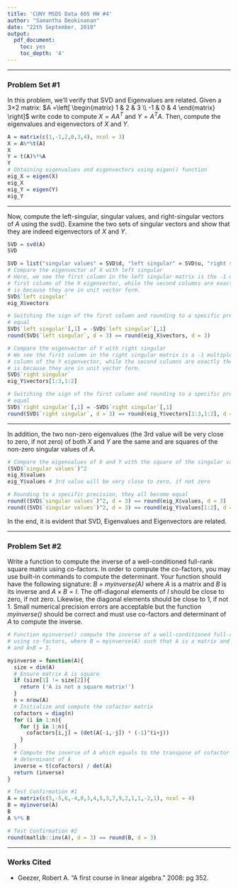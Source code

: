 ---
title: 'CUNY MSDS Data 605 HW #4'
author: "Samantha Deokinanan"
date: "22th September, 2019"
output:
  pdf_document:
    toc: yes
    toc_depth: '4'
---
***

### Problem Set #1
In this problem, we’ll verify that SVD and Eigenvalues are related. Given a 3×2 matrix: $A =\left[ \begin{matrix} 1 & 2 & 3 \\ -1 & 0 & 4 \end{matrix} \right]$ write code to compute $X=A{ A }^{ T }$ and $Y={ A }^{ T }A$. Then, compute the eigenvalues and eigenvectors of $X$ and $Y$.

```{r}
A = matrix(c(1,-1,2,0,3,4), ncol = 3)
X = A%*%t(A)
X
Y = t(A)%*%A
Y
# Obtaining eigenvalues and eigenvectors using eigen() function
eig_X = eigen(X)
eig_X
eig_Y = eigen(Y)
eig_Y
```

***

Now, compute the left-singular, singular values, and right-singular vectors of $A$ using the svd().  Examine the two sets of singular vectors and show that they are indeed eigenvectors of $X$ and $Y$. 

```{r}
SVD = svd(A)
SVD

SVD = list("singular values" = SVD$d, "left singular" = SVD$u, "right singular" = SVD$v)
# Compare the eigenvector of X with left singular 
# Here, we see the first column in the left singular matrix is the -1 multiple of the 
# first column of the X eigenvector, while the second columns are exactly the same, this 
# is because they are in unit vector form.
SVD$`left singular` 
eig_X$vectors

# Switching the sign of the first column and rounding to a specific precision, they become
# equal
SVD$`left singular`[,1] = -SVD$`left singular`[,1]
round(SVD$`left singular`, d = 3) == round(eig_X$vectors, d = 3)

# Compare the eigenvector of Y with right singular 
# We see the first column in the right singular matrix is a -1 multiple of the first 
# column of the Y eigenvector, while the second columns are exactly the same, this 
# is because they are in unit vector form.
SVD$`right singular` 
eig_Y$vectors[1:3,1:2]

# Switching the sign of the first column and rounding to a specific precision, they become
# equal
SVD$`right singular`[,1] = -SVD$`right singular`[,1]
round(SVD$`right singular`, d = 3) == round(eig_Y$vectors[1:3,1:2], d = 3)
```
***

In addition, the two non-zero eigenvalues (the 3rd value will be very close to zero, if not zero) of both $X$ and $Y$ are the same and are squares of the non-zero singular values of $A$.

```{r}
# Compare the eigenvalues of X and Y with the square of the singular values 
(SVD$`singular values`)^2
eig_X$values 
eig_Y$values # 3rd value will be very close to zero, if not zero

# Rounding to a specific precision, they all become equal
round((SVD$`singular values`)^2, d = 3) == round(eig_X$values, d = 3)
round((SVD$`singular values`)^2, d = 3) == round(eig_Y$values[1:2], d = 3)
```

In the end, it is evident that SVD, Eigenvalues and Eigenvectors are related.

***

### Problem Set #2
Write a function to compute the inverse of a well-conditioned full-rank square matrix using co-factors. In order to compute the co-factors, you may use built-in commands to compute the determinant. Your function should have the following signature: *B = myinverse(A)* where $A$ is a matrix and $B$ is its inverse and $A \times B = I$. The off-diagonal elements of $I$ should be close to zero, if not zero. Likewise, the diagonal elements should be close to 1, if not 1. Small numerical precision errors are acceptable but the function *myinverse()* should be correct and must use co-factors and determinant of $A$ to compute the inverse.

```{r}
# Function myinverse() compute the inverse of a well-conditioned full-rank square matrix 
# using co-factors, where B = myinverse(A) such that A is a matrix and B is its inverse
# and A×B = I.

myinverse = function(A){
  size = dim(A)
  # Ensure matrix A is square
  if (size[1] != size[2]){
    return ('A is not a square matrix!')
  }
  n = nrow(A)
  # Initialize and compute the cofactor matrix
  cofactors = diag(n)
  for (i in 1:n){
    for (j in 1:n){
      cofactors[i,j] = (det(A[-i,-j]) * (-1)^(i+j)) 
    }
  }
  # Compute the inverse of A which equals to the transpose of cofactor matrix times the 
  # determinant of A
  inverse = t(cofactors) / det(A)
  return (inverse)
}
```

```{r}
# Test Confirmation #1
A = matrix(c(5,-5,6,-4,0,3,4,5,3,7,9,2,1,1,-2,1), ncol = 4)
B = myinverse(A)
B
A %*% B

# Test Confirmation #2
round(matlib::inv(A), d = 3) == round(B, d = 3)
```

***
### Works Cited
* Geezer, Robert A. "A first course in linear algebra." 2008: pg 352.